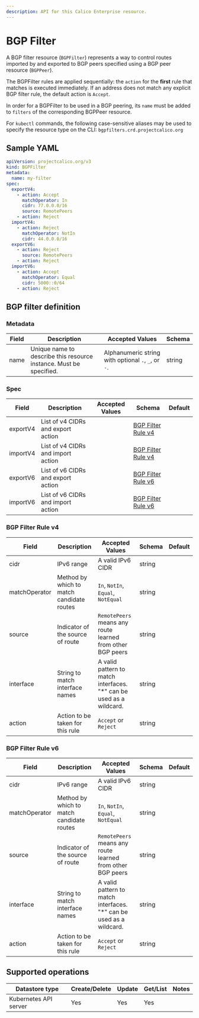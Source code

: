 ```yaml
---
description: API for this Calico Enterprise resource.
---
```



# BGP Filter

A BGP filter resource (`BGPFilter`) represents a way to control
routes imported by and exported to BGP peers specified using a
BGP peer resource (`BGPPeer`).

The BGPFilter rules are applied sequentially: the `action` for
the **first** rule that matches is executed immediately.
If an address does not match any explicit BGP filter rule,
the default action is `Accept`.

In order for a BGPFilter to be used in a BGP peering, its `name`
must be added to `filters` of the corresponding BGPPeer resource.

For `kubectl` commands, the following case-sensitive aliases may
be used to specify the resource type on the CLI: `bgpfilters.crd.projectcalico.org`

## Sample YAML

```yaml
apiVersion: projectcalico.org/v3
kind: BGPFilter
metadata:
  name: my-filter
spec:
  exportV4:
    - action: Accept
      matchOperator: In
      cidr: 77.0.0.0/16
      source: RemotePeers
    - action: Reject
  importV4:
    - action: Reject
      matchOperator: NotIn
      cidr: 44.0.0.0/16
  exportV6:
    - action: Reject
      source: RemotePeers
    - action: Reject
  importV6:
    - action: Accept
      matchOperator: Equal
      cidr: 5000::0/64
    - action: Reject
```

## BGP filter definition

### Metadata

| Field | Description                                                        | Accepted Values                                     | Schema |
| ----- | ------------------------------------------------------------------ | --------------------------------------------------- | ------ |
| name  | Unique name to describe this resource instance. Must be specified. | Alphanumeric string with optional `.`, `_`, or `-`. | string |

### Spec

| Field    | Description                        | Accepted Values | Schema                                    | Default |
| -------- | ---------------------------------- | --------------- | ----------------------------------------- | ------- |
| exportV4 | List of v4 CIDRs and export action |                 | [BGP Filter Rule v4](#bgp-filter-rule-v4) |         |
| importV4 | List of v4 CIDRs and import action |                 | [BGP Filter Rule v4](#bgp-filter-rule-v4) |         |
| exportV6 | List of v6 CIDRs and export action |                 | [BGP Filter Rule v6](#bgp-filter-rule-v6) |         |
| importV6 | List of v6 CIDRs and import action |                 | [BGP Filter Rule v6](#bgp-filter-rule-v6) |         |

### BGP Filter Rule v4

| Field         | Description                               | Accepted Values                                                     | Schema | Default |
| ------------- | ----------------------------------------- | ------------------------------------------------------------------- | ------ | ------- |
| cidr          | IPv6 range                                | A valid IPv6 CIDR                                                   | string |         |
| matchOperator | Method by which to match candidate routes | `In`, `NotIn`, `Equal`, `NotEqual`                                  | string |         |
| source        | Indicator of the source of route          | `RemotePeers` means any route learned from other BGP peers          | string |         |
| interface     | String to match interface names           | A valid pattern to match interfaces. "*" can be used as a wildcard. | string |         |
| action        | Action to be taken for this rule          | `Accept` or `Reject`                                                | string |         |

### BGP Filter Rule v6

| Field         | Description                               | Accepted Values                                                     | Schema | Default |
| ------------- | ----------------------------------------- | ------------------------------------------------------------------- | ------ | ------- |
| cidr          | IPv6 range                                | A valid IPv6 CIDR                                                   | string |         |
| matchOperator | Method by which to match candidate routes | `In`, `NotIn`, `Equal`, `NotEqual`                                  | string |         |
| source        | Indicator of the source of route          | `RemotePeers` means any route learned from other BGP peers          | string |         |
| interface     | String to match interface names           | A valid pattern to match interfaces. "*" can be used as a wildcard. | string |         |
| action        | Action to be taken for this rule          | `Accept` or `Reject`                                                | string |         |

## Supported operations

| Datastore type        | Create/Delete | Update | Get/List | Notes |
| --------------------- | ------------- | ------ | -------- | ----- |
| Kubernetes API server | Yes           | Yes    | Yes      |       |
